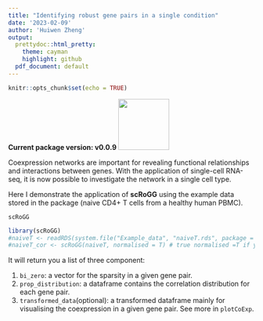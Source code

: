 ```yaml
---
title: "Identifying robust gene pairs in a single condition"
date: '2023-02-09'
author: 'Huiwen Zheng'
output:
  prettydoc::html_pretty:
    theme: cayman
    highlight: github
  pdf_document: default  
---
```


```r
knitr::opts_chunk$set(echo = TRUE)
```

**Current package version: v0.0.9** ![](images/Logo.png){width="104"}

Coexpression networks are important for revealing functional relationships and interactions between genes. With the application of single-cell RNA-seq, it is now possible to investigate the network in a single cell type.

Here I demonstrate the application of **scRoGG** using the example data stored in the package (naive CD4+ T cells from a healthy human PBMC).

`scRoGG`

```r
library(scRoGG)
#naiveT <- readRDS(system.file("Example_data", "naiveT.rds", package = "scRoGG")) # 711 cells with 13714 genes
#naiveT_cor <- scRoGG(naiveT, normalised = T) # true normalised =T if your input data is unnormalised.
```

It will return you a list of three component:

1.  `bi_zero`: a vector for the sparsity in a given gene pair.
2.  `prop_distribution`: a dataframe contains the correlation distribution for each gene pair.
3.  `transformed_data`(optional): a transformed dataframe mainly for visualising the coexpression in a given gene pair. See more in `plotCoExp`.
